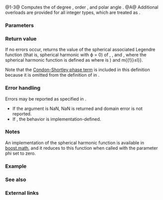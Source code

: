 {{cpp/title|sph_legendre|sph_legendref|sph_legendrel}}
{{cpp/numeric/special_functions/navbar}}
{{dcl begin}}
{{dcl header|cmath}}
{{dcl rev multi|num=1|since1=c++17|dcl1=
float       sph_legendre ( unsigned l, unsigned m, float theta );
double      sph_legendre ( unsigned l, unsigned m, double theta );
long double sph_legendre ( unsigned l, unsigned m, long double theta );
|since2=c++23|dcl2=
/* floating-point-type */ sph_legendre( unsigned l, unsigned m,
                                        /* floating-point-type */ theta );
}}
{{dcl|num=2|since=c++17|
float       sph_legendref( unsigned l, unsigned m, float theta );
}}
{{dcl|num=3|since=c++17|
long double sph_legendrel( unsigned l, unsigned m, long double theta );
}}
{{dcl h|[[#Notes|Additional overloads]]}}
{{dcl header|cmath}}
{{dcl|num=A|since=c++17|
template&lt; class Integer &gt;
double      sph_legendre ( unsigned l, unsigned m, Integer theta );
}}
{{dcl end}}

@1-3@ Computes the {{enwiki|Spherical harmonics#Orthogonality and normalization|spherical associated Legendre function}} of degree {{c|l}}, order {{c|m}}, and polar angle {{c|theta}}.{{rev inl|since=c++23| The library provides overloads of {{tt|std::sph_legendre}} for all cv-unqualified floating-point types as the type of the parameter {{c|theta}}.}}
@A@ Additional overloads are provided for all integer types, which are treated as {{c/core|double}}.

===Parameters===
{{par begin}}
{{par|l|degree}}
{{par|m|order}}
{{par|theta|polar angle, measured in radians}}
{{par end}}

===Return value===
If no errors occur, returns the value of the spherical associated Legendre function (that is, spherical harmonic with ϕ = 0) of {{c|l}}, {{c|m}}, and {{c|theta}}, where the spherical harmonic function is defined as {{math|1=Y{{su|b=l|p=m}}(theta,ϕ) = (-1){{su|p=m}}[{{mfrac|(2l+1)(l-m)!|4π(l+m)!}}]{{su|p=1/2}}P{{su|b=l|p=m}}(cos(theta))e{{su|p=imϕ}}}} where {{math|P{{su|b=l|p=m}}(x)}} is {{c|std::assoc_legendre(l, m, x)}}) and {{math|{{!}}m{{!}}≤l}}.

Note that the [https://mathworld.wolfram.com/Condon-ShortleyPhase.html Condon-Shortley phase term ] {{math|(-1){{su|p=m}}}} is included in this definition because it is omitted from the definition of {{math|P{{su|b=l|p=m}}}} in {{lc|std::assoc_legendre}}.

===Error handling===
Errors may be reported as specified in {{lc|math_errhandling}}.
* If the argument is NaN, NaN is returned and domain error is not reported.
* If {{math|l≥128}}, the behavior is implementation-defined.

===Notes===
{{cpp/numeric/special functions/older impl note}}

An implementation of the spherical harmonic function is available in [https://www.boost.org/doc/libs/release/libs/math/doc/html/math_toolkit/sf_poly/sph_harm.html boost.math], and it reduces to this function when called with the parameter phi set to zero.

{{cpp/numeric/special functions/additional integer overload note|sph_legendre}}

===Example===
{{example
|code=
#include &lt;cmath&gt;
#include &lt;iostream&gt;
#include &lt;numbers&gt;

int main()
{
    // spot check for l=3, m=0
    double x = 1.2345;
    std::cout &lt;&lt; "Y_3^0(" &lt;&lt; x &lt;&lt; ") = " &lt;&lt; std::sph_legendre(3, 0, x) &lt;&lt; '\n';

    // exact solution
    std::cout &lt;&lt; "exact solution = "
              &lt;&lt; 0.25 * std::sqrt(7 / std::numbers::pi)
                  * (5 * std::pow(std::cos(x), 3) - 3 * std::cos(x))
              &lt;&lt; '\n';
}
|output=
Y_3^0(1.2345) = -0.302387
exact solution = -0.302387
}}

===See also===
{{dsc begin}}
{{dsc inc|cpp/numeric/special_functions/dsc assoc_legendre}}
{{dsc end}}

===External links===
{{eli|[https://mathworld.wolfram.com/SphericalHarmonic.html Weisstein, Eric W. "Spherical Harmonic."] From MathWorld — A Wolfram Web Resource.}}

{{langlinks|es|ja|zh}}